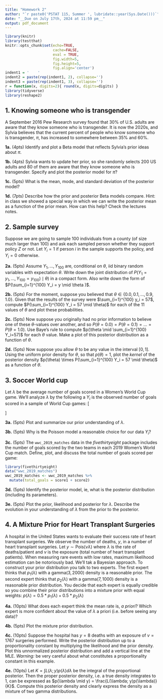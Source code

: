 ```yaml
---
title: "Homework 2"
author: "`r paste0('PSTAT 115, Summer ', lubridate::year(Sys.Date()))`"
date: "__Due on July 17th, 2024 at 11:59 pm__"
output: pdf_document
---
```


```r
library(knitr)
library(testthat)
knitr::opts_chunk$set(echo=TRUE, 
                      cache=FALSE,
                      eval = TRUE,
                      fig.width=5, 
                      fig.height=5,
                      fig.align='center')
indent1 = '    '
indent2 = paste(rep(indent1, 2), collapse='')
indent3 = paste(rep(indent1, 3), collapse='')
r = function(x, digits=2){ round(x, digits=digits) }
library(tidyverse)
library(reshape2)
```


## 1. Knowing someone who is transgender

A September 2016 Pew Research survey found that 30% of U.S. adults are aware that they know someone who is transgender. It is now the 2020s, and Sylvia believes that the current percent of people who know someone who is transgender, $\pi$, has increased to somewhere between 35% and 60%.

**1a.** (4pts) Identify and plot a Beta model that reflects Sylvia’s prior ideas about $\pi$.


**1b.** (4pts) Sylvia wants to update her prior, so she randomly selects 200 US adults and 80 of them are aware that they know someone who is transgender. Specify and plot the posterior model for $\pi$?

**1c.** (5pts) What is the mean, mode, and standard deviation of the posterior model?


**1d.** (7pts) Describe how the prior and posterior Beta models compare. Hint: in class we showed a special way in which we can write the posterior mean as a function of the prior mean.  How can this help? Check the lectures notes.


## 2. Sample survey
Suppose we are going to sample 100 individuals from a county (of size much larger than 100) and ask each sampled person whether they support policy $Z$ or not. Let $Y_i=1$ if person $i$ in the sample supports the policy, and $Y_i=0$ otherwise.

**2a.** (5pts) Assume $Y_1,\ldots,Y_{100}$ are, conditional on $\theta$, iid binary random variables with expectation $\theta$. Write down the joint distribution of $P(Y_1 = y_1, \dots, Y_{100}=y_{100}) \mid \theta)$ in a compact form. Also write down the form of $P(\sum_{i=1}^{100} Y_i = y \mid \theta )$.


**2b.** (5pts) For the moment, suppose you believed that $\theta \in \{0.0, 0.1, \ldots, 0.9, 1.0\}$. Given that the results of the survey were $\sum_{i=1}^{100} y_i = 57$, compute $P(\sum_{i=1}^{100} Y_i = 57 \mid \theta)$ for each of the 11 values of $\theta$ and plot these probabilities.

**2c.** (5pts) Now suppose you originally had no prior information to believe one of these $\theta$-values over another, and so $P(\theta = 0.0) = P(\theta=0.1) = \ldots = P(\theta = 1.0)$. Use Baye's rule to compute $p(\theta \mid \sum_{i=1}^{100} Y_i=57)$ for each $\theta$ value. Make a plot of this posterior distribution as a function of $\theta$. 

**2d.** (5pts) Now suppose you allow $\theta$ to be any value in the interval $[0,1]$. Using the uniform prior density for $\theta$, so that $p(\theta) = 1$, plot the *kernel* of the posterior density $p(\theta) \times P(\sum_{i=1}^{100} Y_i = 57 \mid \theta)$ as a function of $\theta$.

## 3. Soccer World cup
Let $\lambda$ be the average number of goals scored in a Women’s World Cup game. We’ll analyze $\lambda$ by the following a $Y_i$ is the observed number of goals scored in a sample of World Cup games:
\[\begin{split} Y_i | \lambda & \stackrel{ind}{\sim} \text{Pois}(\lambda) \\ \lambda & \sim \text{Gamma}(1, 0.25) \\ \end{split}\]

**3a.** (5pts) Plot and summarize our prior understanding of $\lambda$.

**3b.** (5pts) Why is the Poisson model a reasonable choice for our data $Y_i$?

**3c.** (5pts) The `wwc_2019_matches` data in the *fivethirtyeight* package includes the number of goals scored by the two teams in each 2019 Women’s World Cup match. Define, plot, and discuss the total number of goals scored per game:
```r
library(fivethirtyeight)
data("wwc_2019_matches")
wwc_2019_matches <- wwc_2019_matches %>% 
  mutate(total_goals = score1 + score2)
```

**3d.** (5pts) Identify the posterior model, ie, what is the posterior distribution (including its parameters).

**3e.** (5pts) Plot the prior, likelihood and posterior for $\lambda$. Describe the evolution in your understanding of $\lambda$ from the prior to the posterior.


## 4. A Mixture Prior for Heart Transplant Surgeries

A hospital in the United States wants to evaluate their success rate of heart transplant surgeries. We observe the number of deaths, $y$, in a number of heart transplant surgeries. Let $y \sim \text{Pois}(\nu\lambda)$ where $\lambda$ is the rate of deaths/patient and $\nu$ is the exposure (total number of heart transplant patients).  When measuring rare events with low rates, maximum likelihood estimation can be notoriously bad.  We'll tak a Bayesian approach.  To construct your prior distribution you talk to two experts.  The first expert thinks that $p_1(\lambda)$ with a $\text{gamma}(3, 2000)$ density is a reasonable prior. The second expert thinks that $p_2(\lambda)$ with a $\text{gamma}(7, 1000)$ density is a reasonable prior distribution.  You decide that each expert is equally credible so you combine their prior distributions into a mixture prior with equal weights: $p(\lambda) = 0.5 * p_1(\lambda) + 0.5 * p_2(\lambda)$

**4a.** (10pts) What does each expert think the mean rate is, _a priori_? Which expert is more confident about the value of $\lambda$ a priori (i.e. before seeing any data)?

**4b.** (5pts) Plot the mixture prior distribution.

**4c.** (10pts) Suppose the hospital has $y=8$ deaths with an exposure of $\nu=1767$ surgeries performed.  Write the posterior distribution up to a proportionality constant by multiplying the likelihood and the prior density. Plot this unnormalized posterior distribution and add a vertical line at the MLE. _Warning:_ be very careful about what constitutes a proportionality constant in this example.   
    
**4e.** (10pts) Let $K = \int L(\lambda; y)p(\lambda) d\lambda$ be the integral of the proportional posterior.  Then the proper posterior density, i.e. a true density integrates to 1, can be expressed as $p(\lambda \mid y) = \frac{L(\lambda; y)p(\lambda)}{K}$.  Compute this posterior density and clearly express the density as a mixture of two gamma distributions. 
    
    
    
    
